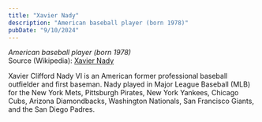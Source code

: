```yaml
---
title: "Xavier Nady"
description: "American baseball player (born 1978)"
pubDate: "9/10/2024"
---
```


*American baseball player (born 1978)*  
Source (Wikipedia): [Xavier Nady][1]

Xavier Clifford Nady VI is an American former professional baseball outfielder and first baseman. Nady played in Major League Baseball (MLB) for the New York Mets, Pittsburgh Pirates, New York Yankees, Chicago Cubs, Arizona Diamondbacks, Washington Nationals, San Francisco Giants, and the San Diego Padres.

[1]: https://en.wikipedia.org/wiki/Xavier_Nady
